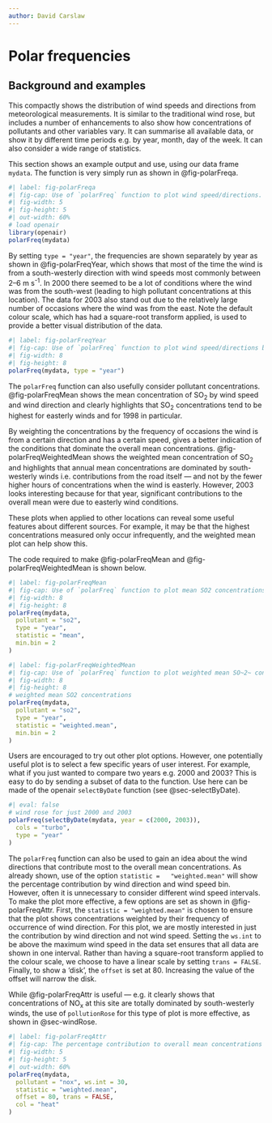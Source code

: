 ```yaml
---
author: David Carslaw
---
```


# Polar frequencies {#sec-polarFreq}

## Background and examples {#sec-polarFreqBack}

This compactly shows the distribution of wind speeds and directions from meteorological measurements. It is similar to the traditional wind rose, but includes a number of enhancements to also show how concentrations of pollutants and other variables vary. It can summarise all available data, or show it by different time periods e.g. by year, month, day of the week. It can also consider a wide range of statistics.

This section shows an example output and use, using our data frame `mydata`. The function is very simply run as shown in @fig-polarFreqa.

```r
#| label: fig-polarFreqa
#| fig-cap: Use of `polarFreq` function to plot wind speed/directions. Each cell gives the total number of hours the wind was from that wind speed/direction in a particular year. The number of hours is coded as a colour scale shown to the right. The scale itself is non-linear to help show the overall distribution. The dashed circular grey lines show the wind speed scale.
#| fig-width: 5
#| fig-height: 5
#| out-width: 60%
# load openair
library(openair)
polarFreq(mydata)
```

By setting `type = "year"`, the frequencies are shown separately by year as shown in @fig-polarFreqYear, which shows that most of the time the wind is from a south-westerly direction with wind speeds most commonly between 2--6 m s^-1^. In 2000 there seemed to be a lot of conditions where the wind was from the south-west (leading to high pollutant concentrations at this location). The data for 2003 also stand out due to the relatively large number of occasions where the wind was from the east. Note the default colour scale, which has had a square-root transform applied, is used to provide a better visual distribution of the data.

```r
#| label: fig-polarFreqYear
#| fig-cap: Use of `polarFreq` function to plot wind speed/directions by year. Each cell gives the total number of hours the wind was from that wind speed/direction in a particular year. The number of hours is coded as a colour scale shown to the right. The scale itself is non-linear to help show the overall distribution. The dashed circular grey lines show the wind speed scale. The date range covered by the data is shown in the strip.
#| fig-width: 8
#| fig-height: 8
polarFreq(mydata, type = "year")
```

The `polarFreq` function can also usefully consider pollutant concentrations. @fig-polarFreqMean shows the mean concentration of SO~2~ by wind speed and wind direction and clearly highlights that SO~2~ concentrations tend to be highest for easterly winds and for 1998 in particular.

By weighting the concentrations by the frequency of occasions the wind is from a certain direction and has a certain speed, gives a better indication of the conditions that dominate the overall mean concentrations. @fig-polarFreqWeightedMean shows the weighted mean concentration of SO~2~ and highlights that annual mean concentrations are dominated by south-westerly winds i.e. contributions from the road itself --- and not by the fewer higher hours of concentrations when the wind is easterly. However, 2003 looks interesting because for that year, significant contributions to the overall mean were due to easterly wind conditions.

These plots when applied to other locations can reveal some useful features about different sources. For example, it may be that the highest concentrations measured only occur infrequently, and the weighted mean plot can help show this.

The code required to make @fig-polarFreqMean and @fig-polarFreqWeightedMean is shown below.

```r
#| label: fig-polarFreqMean
#| fig-cap: Use of `polarFreq` function to plot mean SO2 concentrations (ppb) by wind speed/directions and year.
#| fig-width: 8
#| fig-height: 8
polarFreq(mydata,
  pollutant = "so2",
  type = "year",
  statistic = "mean",
  min.bin = 2
)
```

```r
#| label: fig-polarFreqWeightedMean
#| fig-cap: Use of `polarFreq` function to plot weighted mean SO~2~ concentrations (ppb) by wind speed/directions and year.
#| fig-width: 8
#| fig-height: 8
# weighted mean SO2 concentrations
polarFreq(mydata,
  pollutant = "so2",
  type = "year",
  statistic = "weighted.mean",
  min.bin = 2
)
```

Users are encouraged to try out other plot options. However, one potentially useful plot is to select a few specific years of user interest. For example, what if you just wanted to compare two years e.g. 2000 and 2003? This is easy to do by sending a subset of data to the function. Use here can be made of the [openair]{.pkg} `selectByDate` function (see @sec-selectByDate).

```r
#| eval: false
# wind rose for just 2000 and 2003
polarFreq(selectByDate(mydata, year = c(2000, 2003)),
  cols = "turbo",
  type = "year"
)
```

The `polarFreq` function can also be used to gain an idea about the wind directions that contribute most to the overall mean concentrations. As already shown, use of the option `statistic =   "weighted.mean"` will show the percentage contribution by wind direction and wind speed bin. However, often it is unnecessary to consider different wind speed intervals. To make the plot more effective, a few options are set as shown in @fig-polarFreqAttr. First, the `statistic = "weighted.mean"` is chosen to ensure that the plot shows concentrations weighted by their frequency of occurrence of wind direction. For this plot, we are mostly interested in just the contribution by wind direction and not wind speed. Setting the `ws.int` to be above the maximum wind speed in the data set ensures that all data are shown in one interval. Rather than having a square-root transform applied to the colour scale, we choose to have a linear scale by setting `trans = FALSE`. Finally, to show a 'disk', the `offset` is set at 80. Increasing the value of the offset will narrow the disk.

While @fig-polarFreqAttr is useful --- e.g. it clearly shows that concentrations of NO~x~ at this site are totally dominated by south-westerly winds, the use of `pollutionRose` for this type of plot is more effective, as shown in @sec-windRose.

```r
#| label: fig-polarFreqAttr
#| fig-cap: The percentage contribution to overall mean concentrations of NO~x~ at Marylebone Road.
#| fig-width: 5
#| fig-height: 5
#| out-width: 60%
polarFreq(mydata,
  pollutant = "nox", ws.int = 30,
  statistic = "weighted.mean",
  offset = 80, trans = FALSE,
  col = "heat"
)
```
